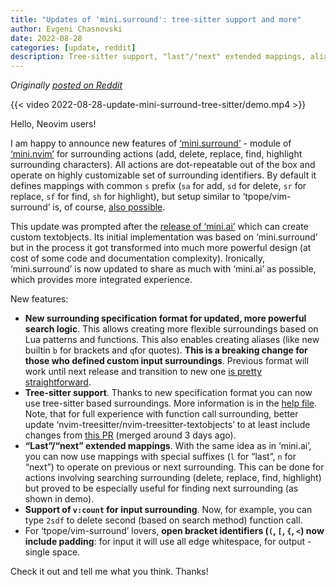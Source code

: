 ```yaml
---
title: "Updates of 'mini.surround': tree-sitter support and more"
author: Evgeni Chasnovski
date: 2022-08-28
categories: [update, reddit]
description: Tree-sitter support, "last"/"next" extended mappings, aliases, and more
---
```


*Originally [posted on Reddit](https://www.reddit.com/r/neovim/comments/wzpzei/minisurround_new_features_treesitter_support/)*

{{< video 2022-08-28-update-mini-surround-tree-sitter/demo.mp4 >}}

Hello, Neovim users!

I am happy to announce new features of ['mini.surround'](https://github.com/nvim-mini/mini.nvim/blob/main/readmes/mini-surround.md) - module of ['mini.nvim'](https://github.com/nvim-mini/mini.nvim) for surrounding actions (add, delete, replace, find, highlight surrounding characters). All actions are dot-repeatable out of the box and operate on highly customizable set of surrounding identifiers. By default it defines mappings with common `s` prefix (`sa` for add, `sd` for delete, `sr` for replace, `sf` for find, `sh` for highlight), but setup similar to 'tpope/vim-surround' is, of course, [also possible](https://github.com/nvim-mini/mini.nvim/blob/085baefa6aca44526be621b15e7b688f996c2daf/doc/mini.txt#L5516-L5544).

This update was prompted after the [release of 'mini.ai'](2022-07-28-announce-mini-ai.qmd) which can create custom textobjects. Its initial implementation was based on 'mini.surround' but in the process it got transformed into much more powerful design (at cost of some code and documentation complexity). Ironically, 'mini.surround' is now updated to share as much with 'mini.ai' as possible, which provides more integrated experience.

New features:

- **New surrounding specification format for updated, more powerful search logic**. This allows creating more flexible surroundings based on Lua patterns and functions. This also enables creating aliases (like new builtin `b` for brackets and `q`for quotes). **This is a breaking change for those who defined custom input surroundings**. Previous format will work until next release and transition to new one [is pretty straightforward](https://github.com/nvim-mini/mini.nvim/blob/085baefa6aca44526be621b15e7b688f996c2daf/doc/mini.txt#L5411-L5420).
- **Tree-sitter support**. Thanks to new specification format you can now use tree-sitter based surroundings. More information is in the [help file](https://github.com/nvim-mini/mini.nvim/blob/085baefa6aca44526be621b15e7b688f996c2daf/doc/mini.txt#L5727-L5826). Note, that for full experience with function call surrounding, better update 'nvim-treesitter/nvim-treesitter-textobjects' to at least include changes from [this PR](https://github.com/nvim-treesitter/nvim-treesitter-textobjects/pull/250) (merged around 3 days ago).
- **"Last"/"next" extended mappings**. With the same idea as in 'mini.ai', you can now use mappings with special suffixes (`l` for "last", `n` for "next") to operate on previous or next surrounding. This can be done for actions involving searching surrounding (delete, replace, find, highlight) but proved to be especially useful for finding next surrounding (as shown in demo).
- **Support of `v:count` for input surrounding**. Now, for example, you can type `2sdf` to delete second (based on search method) function call.
- For 'tpope/vim-surround' lovers, **open bracket identifiers (`(`, `[`, `{`, `<`) now include padding**: for input it will use all edge whitespace, for output - single space.

Check it out and tell me what you think. Thanks!

